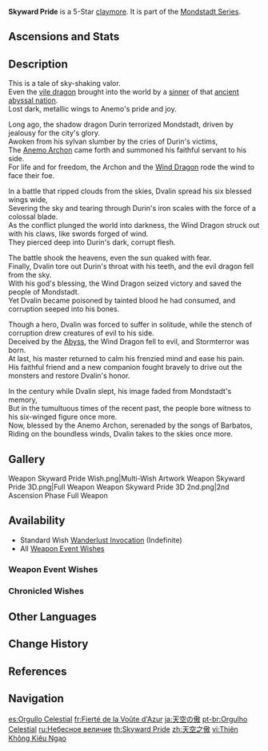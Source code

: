 {{Weapon Infobox
|title            = Sky&shy;ward Pride
|id               = 12501
|image            = <gallery>
Weapon Skyward Pride.png|Base
Weapon Skyward Pride 2nd.png|2nd Ascension
</gallery>
|type             = Claymore
|releaseDate      = 2020-09-28
|quality          = 5
|base_atk         = 48
|2nd_stat_type    = Energy Recharge
|2nd_stat         = 8%
|obtain           = Wishes
|passive          = Sky-ripping Dragon Spine
|effect           = Increases all DMG by (var1)%. After using an Elemental Burst, a vacuum blade that does (var2)% of ATK as DMG to opponents along its path will be created when Normal or Charged Attacks hit. Lasts for 20s or 8 vacuum blades.
|eff_rank1_var1   = 8
|eff_rank2_var1   = 10
|eff_rank3_var1   = 12
|eff_rank4_var1   = 14
|eff_rank5_var1   = 16
|eff_rank1_var2   = 80
|eff_rank2_var2   = 100
|eff_rank3_var2   = 120
|eff_rank4_var2   = 140
|eff_rank5_var2   = 160
|eff_att1         = Physical DMG
|eff_att2         = DMG Bonus
|eff_att3         = Effect Triggered by Normal Attack
|series           = Mondstadt
}}
{{Description|A claymore that symbolizes the pride of Dvalin soaring through the skies. When swung, it emits a deep hum as the full force of Dvalin's command of the sky and the wind is unleashed.}}
'''Skyward Pride''' is a 5-Star [[claymore]]. It is part of the [[Mondstadt Series]].

==Ascensions and Stats==
{{Weapon Ascensions and Stats
|ascendMat1 = Boreal Wolf's Milk Tooth
|bossMat1   = Dead Ley Line Branch
|commonMat1 = Slime Condensate
|ascendMat2 = Boreal Wolf's Cracked Tooth
|bossMat2   = Dead Ley Line Leaves
|commonMat2 = Slime Secretions
|ascendMat3 = Boreal Wolf's Broken Fang
|bossMat3   = Ley Line Sprout
|commonMat3 = Slime Concentrate
|ascendMat4 = Boreal Wolf's Nostalgia
}}

==Description==
This is a tale of sky-shaking valor.<br>
Even the [[Durin|vile dragon]] brought into the world by a [[Gold|sinner]] of that [[Khaenri'ah|ancient abyssal nation]].<br>
Lost dark, metallic wings to Anemo's pride and joy.

Long ago, the shadow dragon Durin terrorized Mondstadt, driven by jealousy for the city's glory.<br>
Awoken from his sylvan slumber by the cries of Durin's victims,<br>
The [[Barbatos|Anemo Archon]] came forth and summoned his faithful servant to his side.<br>
For life and for freedom, the Archon and the [[Dvalin|Wind Dragon]] rode the wind to face their foe.

In a battle that ripped clouds from the skies, Dvalin spread his six blessed wings wide,<br>
Severing the sky and tearing through Durin's iron scales with the force of a colossal blade.<br>
As the conflict plunged the world into darkness, the Wind Dragon struck out with his claws, like swords forged of wind.<br>
They pierced deep into Durin's dark, corrupt flesh.

The battle shook the heavens, even the sun quaked with fear.<br>
Finally, Dvalin tore out Durin's throat with his teeth, and the evil dragon fell from the sky.<br>
With his god's blessing, the Wind Dragon seized victory and saved the people of Mondstadt.<br>
Yet Dvalin became poisoned by tainted blood he had consumed, and corruption seeped into his bones.

Though a hero, Dvalin was forced to suffer in solitude, while the stench of corruption drew creatures of evil to his side.<br>
Deceived by the [[Abyss]], the Wind Dragon fell to evil, and Stormterror was born.<br>
At last, his master returned to calm his frenzied mind and ease his pain.<br>
His faithful friend and a new companion fought bravely to drive out the monsters and restore Dvalin's honor.

In the century while Dvalin slept, his image faded from Mondstadt's memory,<br>
But in the tumultuous times of the recent past, the people bore witness to his six-winged figure once more.<br>
Now, blessed by the Anemo Archon, serenaded by the songs of Barbatos,<br>
Riding on the boundless winds, Dvalin takes to the skies once more.

==Gallery==
<gallery>
Weapon Skyward Pride Wish.png|Multi-Wish Artwork
Weapon Skyward Pride 3D.png|Full Weapon
Weapon Skyward Pride 3D 2nd.png|2nd Ascension Phase Full Weapon
</gallery>

==Availability==
*Standard Wish [[Wanderlust Invocation]] (Indefinite)
*All [[Weapon Event Wishes]]

===Weapon Event Wishes===
{{Featured}}

===Chronicled Wishes===
{{Featured|chronicled=1}}

==Other Languages==
{{Other Languages
|1_en     = Skyward Pride
|1_zhs    = 天空之傲
|1_zhs_rm = Tiānkōng zhī Ào
|1_zht    = 天空之傲
|1_zht_rm = Tiānkōng zhī Ào
|1_zh_tl  = Skyward Pride
|1_ja     = 天空の傲
|1_ja_rm  = Tenkuu no Ogori<ref>HoYoverse Japanese Customer Support Response: [[:File:CS JA Weapon Pronunciation Reply.png|Japanese Pronunciation of Various Weapons]]</ref>
|1_ja_tl  = Sky's Pride
|1_ko     = 천공의 긍지
|1_ko_rm  = Cheongong-ui Geungji
|1_ko_tl  = Sky's Pride
|1_es     = Orgullo Celestial
|1_es_tl  = Celestial Pride
|1_fr     = Fierté de la Voûte d'Azur
|1_fr_tl  = Pride of the Azure Vault
|1_ru     = Небесное величие
|1_ru_tl  = Heavenly Greatness
|1_th     = Skyward Pride
|1_vi     = Thiên Không Kiêu Ngạo
|1_vi_tl  = Arrogant Sky
|1_de     = Stolz des Himmels
|1_de_tl  = Sky's Pride
|1_id     = Skyward Pride
|1_pt     = Orgulho Celestial
|1_pt_tl  = Celestial Pride
|1_tr     = Göklerin Gururu
|1_tr_tl  = The Skies' Pride
|1_it     = Orgoglio celeste
|1_it_tl  = Celestial Pride
|2_en     = Sky-ripping Dragon Spine
|2_zhs    = 斩裂晴空的龙脊
|2_zhs_rm = Zhǎnliè Qíngkōng de Lóngjǐ
|2_zht    = 斬裂晴空的龍脊
|2_zht_rm = Zhǎnliè Qíngkōng de Lóngjǐ
|2_zh_tl  = 
|2_ja     = 晴れ空を裂く龍の骨
|2_ja_rm  = Harezora wo Saku Ryuu no Hone
|2_ja_tl  = Dragon Bone Ripping the Clear Sky
|2_ko     = 맑은 하늘을 가르는 용의 척추
|2_ko_rm  = Malgeun Haneureul Gareuneun Yong-ui Cheokchu
|2_ko_tl  = Dragon's Spine That Divides the Clear Sky
|2_es     = Espina de dragón rompecielos
|2_es_tl  = Skybreaker Dragon Spine
|2_fr     = Échine du dragon briseur de ciel
|2_fr_tl  = Sky-shattering Dragon Spine
|2_ru     = Дракон, пронзивший небо
|2_ru_tl  = Sky-Piercing Dragon
|2_th     = Sky-ripping Dragon Spine
|2_vi     = Long Tích Chém Đứt Thanh Không
|2_vi_tl  = Dragon Spine Severing the Blue Sky
|2_de     = Himmel spaltende Drachenwirbel
|2_de_tl  = Sky Splitting Dragon Vertebra
|2_id     = Sky-ripping Dragon Spine
|2_pt     = Espinha do Dragão - Quebrador do Céu
|2_pt_tl  = 
|2_tr     = Gökyırtan Ejder Ağzı
|2_tr_tl  = Sky Tearing Dragon Mouth
|2_it     = Spada del drago strappacielo
|2_it_tl  = 
}}

==Change History==
{{Change History|1.0}}

==References==
{{Reflist}}

==Navigation==
{{Weapons by Series Navbox|series=Mondstadt}}
{{Weapon Navbox|Claymores}}

[[es:Orgullo Celestial]]
[[fr:Fierté de la Voûte d'Azur]]
[[ja:天空の傲]]
[[pt-br:Orgulho Celestial]]
[[ru:Небесное величие]]
[[th:Skyward Pride]]
[[zh:天空之傲]]
[[vi:Thiên Không Kiêu Ngạo]]